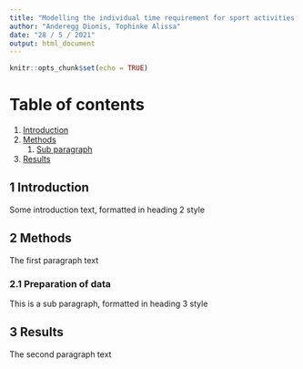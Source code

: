 ```yaml
---
title: "Modelling the individual time requirement for sport activities using previous GPS-Tracks."
author: "Anderegg Dionis, Tophinke Alissa"
date: "28 / 5 / 2021"
output: html_document
---
```


```r
knitr::opts_chunk$set(echo = TRUE)
```

# Table of contents
1. [Introduction](#introduction)
2. [Methods](#paragraph1)
    1. [Sub paragraph](#subparagraph1)
3. [Results](#paragraph2)

## 1 Introduction <a name="introduction"></a>
Some introduction text, formatted in heading 2 style

## 2 Methods <a name="paragraph1"></a>
The first paragraph text

### 2.1 Preparation of data <a name="subparagraph1"></a>
This is a sub paragraph, formatted in heading 3 style

## 3 Results <a name="paragraph2"></a>
The second paragraph text

